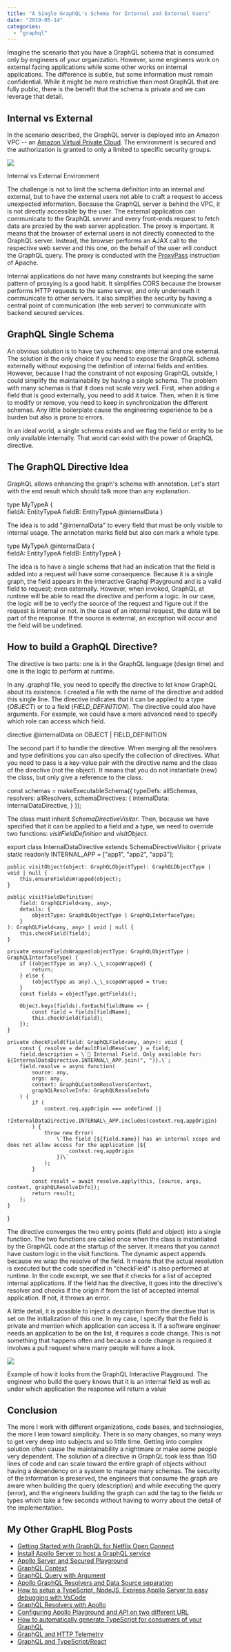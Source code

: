 ```yaml
---
title: "A Single GraphQL's Schema for Internal and External Users"
date: "2019-05-14"
categories: 
  - "graphql"
---
```


Imagine the scenario that you have a GraphQL schema that is consumed only by engineers of your organization. However, some engineers work on external facing applications while some other works on internal applications. The difference is subtle, but some information must remain confidential. While it might be more restrictive than most GraphQL that are fully public, there is the benefit that the schema is private and we can leverage that detail.

## Internal vs External

In the scenario described, the GraphQL server is deployed into an Amazon VPC -- an [Amazon Virtual Private Cloud](https://aws.amazon.com/vpc/). The environment is secured and the authorization is granted to only a limited to specific security groups.

![](https://patrickdesjardins.com/blog/wp-content/uploads/2019/04/GraphQLServers-Page-11.png)

Internal vs External Environment

The challenge is not to limit the schema definition into an internal and external, but to have the external users not able to craft a request to access unexpected information. Because the GraphQL server is behind the VPC, it is not directly accessible by the user. The external application can communicate to the GraphQL server and every front-ends request to fetch data are proxied by the web server application. The proxy is important. It means that the browser of external users is not directly connected to the GraphQL server. Instead, the browser performs an AJAX call to the respective web server and this one, on the behalf of the user will conduct the GraphQL query. The proxy is conducted with the [ProxyPass](https://httpd.apache.org/docs/2.4/mod/mod_proxy.html) instruction of Apache.

Internal applications do not have many constraints but keeping the same pattern of proxying is a good habit. It simplifies CORS because the browser performs HTTP requests to the same server, and only underneath it communicate to other servers. It also simplifies the security by having a central point of communication (the web server) to communicate with backend secured services.

## GraphQL Single Schema

An obvious solution is to have two schemas: one internal and one external. The solution is the only choice if you need to expose the GraphQL schema externally without exposing the definition of internal fields and entities. However, because I had the constraint of not exposing GraphQL outside, I could simplify the maintainability by having a single schema. The problem with many schemas is that it does not scale very well. First, when adding a field that is good externally, you need to add it twice. Then, when it is time to modify or remove, you need to keep in synchronization the different schemas. Any little boilerplate cause the engineering experience to be a burden but also is prone to errors.

In an ideal world, a single schema exists and we flag the field or entity to be only available internally. That world can exist with the power of GraphQL directive.

## The GraphQL Directive Idea

GraphQL allows enhancing the graph's schema with annotation. Let's start with the end result which should talk more than any explanation.

type MyTypeA {    
    fieldA: EntityTypeA
    fieldB: EntityTypeA @internalData
}

The idea is to add "@internalData" to every field that must be only visible to internal usage. The annotation marks field but also can mark a whole type.

type MyTypeA @internalData {    
    fieldA: EntityTypeA
    fieldB: EntityTypeA
}

The idea is to have a single schema that had an indication that the field is added into a request will have some consequence. Because it is a single graph, the field appears in the interactive Graphql Playground and is a valid field to request; even externally. However, when invoked, GraphQL at runtime will be able to read the directive and perform a logic. In our case, the logic will be to verify the source of the request and figure out if the request is internal or not. In the case of an internal request, the data will be part of the response. If the source is external, an exception will occur and the field will be undefined.

## How to build a GraphQL Directive?

The directive is two parts: one is in the GraphQL language (design time) and one is the logic to perform at runtime.

In any .graphql file, you need to specify the directive to let know GraphQL about its existence. I created a file with the name of the directive and added this single line. The directive indicates that it can be applied to a type (_OBJECT_) or to a field (_FIELD\_DEFINITION_). The directive could also have arguments. For example, we could have a more advanced need to specify which role can access which field.

directive @internalData on OBJECT | FIELD\_DEFINITION

The second part if to handle the directive. When merging all the resolvers and type definitions you can also specify the collection of directives. What you need to pass is a key-value pair with the directive name and the class of the directive (not the object). It means that you do not instantiate (new) the class, but only give a reference to the class.

const schemas = makeExecutableSchema({
    typeDefs: allSchemas,
    resolvers: allResolvers,
    schemaDirectives: {
        internalData: InternalDataDirective,
        }
});

The class must inherit _SchemaDirectiveVisitor_. Then, because we have specified that it can be applied to a field and a type, we need to override two functions: _visitFieldDefinition_ and _visitObject_.

export class InternalDataDirective extends SchemaDirectiveVisitor {
    private static readonly INTERNAL\_APP = ["app1", "app2", "app3"];

    public visitObject(object: GraphQLObjectType): GraphQLObjectType | void | null {
        this.ensureFieldsWrapped(object);
    }

    public visitFieldDefinition(
        field: GraphQLField<any, any>,
        details: {
            objectType: GraphQLObjectType | GraphQLInterfaceType;
        }
    ): GraphQLField<any, any> | void | null {
        this.checkField(field);
    }

    private ensureFieldsWrapped(objectType: GraphQLObjectType | GraphQLInterfaceType) {
        if ((objectType as any).\_\_scopeWrapped) {
            return;
        } else {
            (objectType as any).\_\_scopeWrapped = true;
        }
        const fields = objectType.getFields();

        Object.keys(fields).forEach(fieldName => {
            const field = fields[fieldName];
            this.checkField(field);
        });
    }

    private checkField(field: GraphQLField<any, any>): void {
        const { resolve = defaultFieldResolver } = field;
        field.description = \`🔐 Internal Field. Only available for: ${InternalDataDirective.INTERNAL\_APP.join(", ")}.\`;
        field.resolve = async function(
            source: any,
            args: any,
            context: GraphQLCustomResolversContext,
            graphQLResolveInfo: GraphQLResolveInfo
        ) {
            if (
                context.req.appOrigin === undefined ||
                !InternalDataDirective.INTERNAL\_APP.includes(context.req.appOrigin)
            ) {
                throw new Error(
                    \`The field [${field.name}] has an internal scope and does not allow access for the application [${
                        context.req.appOrigin
                    }]\`
                );
            }

            const result = await resolve.apply(this, [source, args, context, graphQLResolveInfo]);
            return result;
        };
    }
}

The directive converges the two entry points (field and object) into a single function. The two functions are called once when the class is instantiated by the GraphQL code at the startup of the server. It means that you cannot have custom logic in the visit functions. The dynamic aspect appends because we wrap the resolve of the field. It means that the actual resolution is executed but the code specified in "checkField" is also performed at runtime. In the code excerpt, we see that it checks for a list of accepted internal applications. If the field has the directive, it goes into the directive's resolver and checks if the origin if from the list of accepted internal application. If not, it throws an error.

A little detail, it is possible to inject a description from the directive that is set on the initialization of this one. In my case, I specify that the field is private and mention which application can access it. If a software engineer needs an application to be on the list, it requires a code change. This is not something that happens often and because a code change is required it involves a pull request where many people will have a look.

![](https://patrickdesjardins.com/blog/wp-content/uploads/2019/04/image-1.png)

Example of how it looks from the GraphQL Interactive Playground. The engineer who build the query knows that it is an internal field as well as under which application the response will return a value

## Conclusion

The more I work with different organizations, code bases, and technologies, the more I lean toward simplicity. There is so many changes, so many ways to get very deep into subjects and so little time. Getting into complex solution often cause the maintainability a nightmare or make some people very dependent. The solution of a directive in GraphQL took less than 150 lines of code and can scale toward the entire graph of objects without having a dependency on a system to manage many schemas. The security of the information is preserved, the engineers that consume the graph are aware when building the query (description) and while executing the query (error), and the engineers building the graph can add the tag to the fields or types which take a few seconds without having to worry about the detail of the implementation.

## My Other GrapHL Blog Posts

- [Getting Started with GraphQL for Netflix Open Connect](https://patrickdesjardins.com/blog/getting-started-with-graphql-for-netflix-open-connect)
- [Install Apollo Server to host a GraphQL service](https://patrickdesjardins.com/blog/install-apollo-server-to-host-a-graphql-service)
- [Apollo Server and Secured Playground](https://patrickdesjardins.com/blog/apollo-server-and-secured-playground)
- [GraphQL Context](https://patrickdesjardins.com/blog/graphql-context)
- [GraphQL Query with Argument](https://patrickdesjardins.com/blog/graphql-query-with-argument)
- [Apollo GraphQL Resolvers and Data Source separation](https://patrickdesjardins.com/blog/apollo-graphql-resolvers-and-data-source-separation)
- [How to setup a TypeScript, NodeJS, Express Apollo Server to easy debugging with VsCode](https://patrickdesjardins.com/blog/how-to-setup-a-typescript-nodejs-express-apollo-server-to-easy-debugging-with-vscode)
- [GraphQL Resolvers with Apollo](https://patrickdesjardins.com/blog/graphql-resolvers-with-apollo)
- [Configuring Apollo Playground and API on two different URL](https://patrickdesjardins.com/blog/configuring-apollo-playground-and-api-on-two-different-url)
- [How to automatically generate TypeScript for consumers of your GraphQL](https://patrickdesjardins.com/blog/how-to-automatically-generate-typescript-for-consumer-of-your-graphql)
- [GraphQL and HTTP Telemetry](https://patrickdesjardins.com/blog/graphql-extension-to-collect-http-and-resolvers-telemetry)
- [GraphQL and TypeScript/React](https://patrickdesjardins.com/blog/how-to-consume-graphql-in-typescript-and-react)
